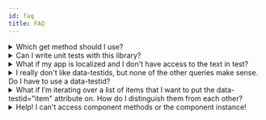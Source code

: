 ```yaml
---
id: faq
title: FAQ
---
```


<details>

<summary>Which get method should I use?</summary>

See [Which Query Should I Use](guide-which-query.mdx)

</details>

<details>

<summary>Can I write unit tests with this library?</summary>

Definitely yes! You can write unit, integration, and end-to-end tests with this
library.

As you write your tests, keep in mind:

> The more your tests resemble the way your software is used, the more
> confidence they can give you. - [17 Feb 2018][guiding-principle]

</details>

<details>

<summary>What if my app is localized and I don't have access to the text in test?</summary>

This is fairly common. Our first bit of advice is to try to get the default text
used in your tests. That will make everything much easier (more than just using
this utility). If that's not possible, then you're probably best to just stick
with `data-testid`s (which is not bad anyway).

</details>

<details>

<summary>I really don't like data-testids, but none of the other queries make sense. Do I have to use a data-testid?</summary>

Definitely not. That said, a common reason people don't like the `data-testid`
attribute is they're concerned about shipping that to production. I'd suggest
that you probably want some simple E2E tests that run in production on occasion
to make certain that things are working smoothly. In that case the `data-testid`
attributes will be very useful. Even if you don't run these in production, you
may want to run some E2E tests that run on the same code you're about to ship to
production. In that case, the `data-testid` attributes will be valuable there as
well.

All that said, if you really don't want to ship `data-testid` attributes, then
you can use
[this simple babel plugin](https://www.npmjs.com/package/babel-plugin-react-remove-properties)
to remove them.

If you don't want to use them at all, then you can simply use regular DOM
methods and properties to query elements off your container.

```javascript
const firstLiInDiv = container.querySelector('div li')
const allLisInDiv = container.querySelectorAll('div li')
const rootElement = container.firstChild
```

</details>

<details>

<summary>What if I’m iterating over a list of items that I want to put the data-testid="item" attribute on. How do I distinguish them from each other?</summary>

You can make your selector just choose the one you want by including :nth-child
in the selector.

```javascript
const thirdLiInUl = container.querySelector('ul > li:nth-child(3)')
```

Or you could use `getAllByRole` to query the `listitem` role and access the
index in question:

```javascript
const items = [
  /* your items */
]
const container = render(/* however you render this stuff */)
const thirdItem = getAllByRole(container, 'listitem')[2]
```

</details>

<details>
<summary>
  Help! I can't access component methods or the component instance!
</summary>

This is **intentional**.

We want you to focus on testing the output and functionality of the component as
it is observed by the user and to **avoid worrying about the implementation
details** of the component.

We believe this leads to less brittle and more meaningful test code.

Please refer to the [Guiding Principles](../guiding-principles.mdx) of this testing
library for more info.

</details>

<!-- Links: -->


<!-- prettier-ignore-start -->

[guiding-principle]: https://twitter.com/kentcdodds/status/977018512689455106

<!-- prettier-ignore-end -->
